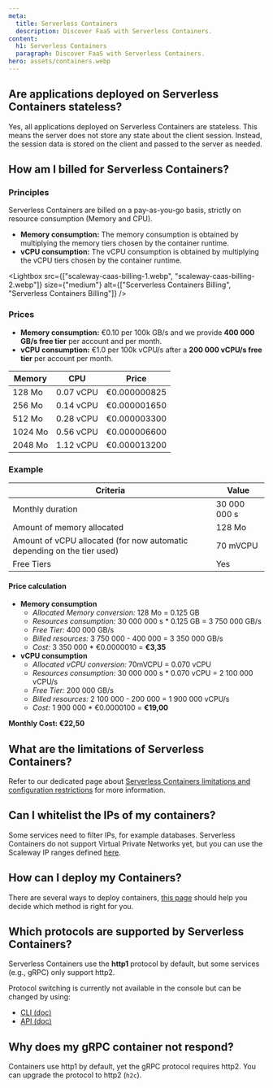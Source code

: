 ```yaml
---
meta:
  title: Serverless Containers
  description: Discover FaaS with Serverless Containers.
content:
  h1: Serverless Containers
  paragraph: Discover FaaS with Serverless Containers.
hero: assets/containers.webp
---
```


## Are applications deployed on Serverless Containers stateless?

Yes, all applications deployed on Serverless Containers are stateless. This means the server does not store any state about the client session. Instead, the session data is stored on the client and passed to the server as needed. 

## How am I billed for Serverless Containers?

### Principles

Serverless Containers are billed on a pay-as-you-go basis, strictly on resource consumption (Memory and CPU). 

* **Memory consumption:** The memory consumption is obtained by multiplying the memory tiers chosen by the container runtime.
* **vCPU consumption:** The vCPU consumption is obtained by multiplying the vCPU tiers chosen by the container runtime.

<Lightbox src={["scaleway-caas-billing-1.webp", "scaleway-caas-billing-2.webp"]} size={"medium"}  alt={["Scerverless Containers Billing", "Serverless Containers Billing"]} />

### Prices 

* **Memory consumption:** €0.10 per 100k GB/s and we provide **400 000 GB/s free tier** per account and per month.
* **vCPU consumption:** €1.0 per 100k vCPU/s after a **200 000 vCPU/s free tier** per account per month.

| Memory  	| CPU       	| Price        	|
|---------	|-----------	|--------------	|
| 128 Mo  	| 0.07 vCPU 	| €0.000000825 	|
| 256 Mo  	| 0.14 vCPU 	| €0.000001650 	|
| 512 Mo  	| 0.28 vCPU 	| €0.000003300 	|
| 1024 Mo 	| 0.56 vCPU 	| €0.000006600 	|
| 2048 Mo 	| 1.12 vCPU 	| €0.000013200 	|

### Example

| Criteria                                                                 	| Value        	|
|--------------------------------------------------------------------------	|--------------	|
| Monthly duration                                                         	| 30 000 000 s 	|
| Amount of memory allocated                                               	| 128 Mo       	|
| Amount of vCPU allocated (for now automatic depending on the tier used) 	| 70 mVCPU      	|
| Free Tiers                                                               	| Yes          	|

#### Price calculation

* **Memory consumption**
    * *Allocated Memory conversion:* 128 Mo = 0.125 GB
    * *Resources consumption:* 30 000 000 s * 0.125 GB = 3 750 000 GB/s
    * *Free Tier:* 400 000 GB/s
    * *Billed resources:* 3 750 000 - 400 000 = 3 350 000 GB/s
    * *Cost:* 3 350 000 * €0.0000010 = **€3,35**
* **vCPU consumption**
    * *Allocated vCPU conversion:* 70mVCPU = 0.070 vCPU
    * *Resources consumption:* 30 000 000 s * 0.070 vCPU = 2 100 000 vCPU/s
    * *Free Tier:* 200 000 GB/s
    * *Billed resources:* 2 100 000 - 200 000 = 1 900 000 vCPU/s
    * *Cost:* 1 900 000 * €0.0000100 = **€19,00**

**Monthly Cost: €22,50**

## What are the limitations of Serverless Containers?

Refer to our dedicated page about [Serverless Containers limitations and configuration restrictions](/serverless/containers/reference-content/containers-limitations/) for more information.

## Can I whitelist the IPs of my containers?

Some services need to filter IPs, for example databases. Serverless Containers do not support Virtual Private Networks yet, but you can use the Scaleway IP ranges defined [here](http://as12876.net/).

## How can I deploy my Containers?

There are several ways to deploy containers, [this page](/serverless/containers/reference-content/deploy-container/) should help you decide which method is right for you.

## Which protocols are supported by Serverless Containers?

Serverless Containers use the **http1** protocol by default, but some services (e.g., gRPC) only support http2.

Protocol switching is currently not available in the console but can be changed by using:

* [CLI (doc)](https://github.com/scaleway/scaleway-cli/blob/master/docs/commands/container.md#update-an-existing-container)
* [API (doc)](https://www.scaleway.com/en/developers/api/serverless-containers/)

## Why does my gRPC container not respond?

Containers use http1 by default, yet the gRPC protocol requires http2. You can upgrade the protocol to http2 (`h2c`).
